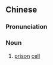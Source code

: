 ==Chinese==
{{zh-forms}}

===Pronunciation===
{{zh-pron
|m=qiú室
|c=cau4 sat1
|cat=n
}}

===Noun===
{{zh-noun}}

# [[prison]] [[cell]]